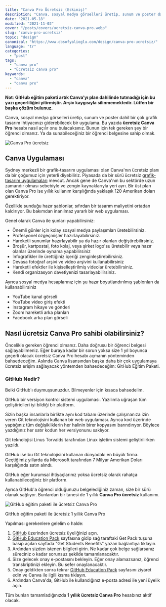 ```yaml
---
title: "Canva Pro Ücretsiz (Eskimiş)"
description: "Canva, sosyal medya görselleri üretip, sunum ve poster dahil bir çok grafik tasarım ihtiyacını gideren bir uygulama. 1 yıllık Canva Pro."
date: "2021-05-18"
modified: "2021-11-02"
cover: "/posts/covers/ucretsiz-canva-pro.webp"
slug: "canva-pro-ucretsiz"
topic: "design"
canonical: "https://www.cbsofyalioglu.com/design/canva-pro-ucretsiz/"
language: "tr"
categories:
  - "post"
tags:
  - "canva pro"
  - "ücretsiz canva pro"
keywords:
  - "canva"
  - "canva pro"
---
```


__Not__: __GitHub eğitim paketi artık Canva'yı plan dahilinde tutmadığı için bu yazı geçerliliğini yitirmiştir. Arşiv kaygısıyla silinmemektedir. Lütfen bir başka çözüm bulunuz.__



Canva, sosyal medya görselleri üretip, sunum ve poster dahil bir çok grafik tasarım ihtiyacınızı giderebilecek bir uygulama. Bu yazıda **ücretsiz Canva Pro** hesabı nasıl açılır onu bulacaksınız. Bunun için tek gereken şey bir öğrenci olmanız. Ya da sunabileceğiniz bir öğrenci belgesine sahip olmak.

![Canva Pro ücretsiz](/posts/canva-pro-ucretsiz-1270x547.jpg)

## Canva Uygulaması

Sydney merkezli bir grafik-tasarım uygulaması olan Canva'nın ücretsiz planı da bir çoğumuz için yeterli diyebiliriz. Piyasada da bir sürü ücretsiz [grafik-tasarım uygulamaları](https://www.cbsofyalioglu.com/design/free-design-resources/) mevcut. Ancak gene de Canva'nın bu sektörde uzun zamandır olması sebebiyle ve zengin kaynaklarıyla yeri ayrı. Bir üst plan olan Canva Pro ise yıllık kullanım karşılığında yaklaşık 120 Amerikan doları gerektiriyor.

Özellikle sunduğu hazır şablonlar, sıfırdan bir tasarım maliyetini ortadan kaldırıyor. Bu bakımdan inanılmaz yararlı bir web uygulaması.

Genel olarak Canva ile şunları yapabilirsiniz:

- Önemli günler için kolay sosyal medya paylaşımları üretebilirsiniz.
- Profesyonel özgeçmişler hazırlayabilirsiniz.
- Hareketli sunumlar hazırlayabilir ya da hazır olanları değiştirebilirsiniz.
- Broşür, kartpostal, foto kolaj, veya şirket logo'su üretebilir veya hazır olanlar üzerinde oynama yapabilirsiniz
- İnfografikler ile ürettiğiniz içeriği zenginleştirebilirsiniz.
- Devasa fotoğraf arşivi ve video arşivini kullanabilirsiniz
- Hareketli efektler ile kişiselleştirilmiş videolar üretebilirsiniz.
- Kendi organizasyon davetiyenizi tasarlayabilirsiniz.

Ayrıca sosyal medya hesaplarınız için şu hazır boyutlandırılmış şablonları da kullanabilirsiniz

- YouTube kanal görseli
- YouTube video giriş efekti
- Instagram hikaye ve gönderi
- Zoom hareketli arka planları
- Facebook arka plan görseli

## Nasıl ücretsiz Canva Pro sahibi olabilirsiniz?

Öncelikle gereken öğrenci olmanız. Daha doğrusu bir öğrenci belgesi sağlayabilmeniz. Eğer buraya kadar bir sorun yoksa size 1 yıl boyunca geçerli olacak ücretsiz Canva Pro hesabı açmanın yönteminden bahsedeceğim. Aslında Canva lisansından başka daha bir çok uygulamaya ücretsiz erişim sağlayacak yöntemden bahsedeceğim: GitHub Eğitim Paketi.

### GitHub Nedir?

Belki GitHub'ı duymuşsunuzdur. Bilmeyenler için kısaca bahsedelim.

GitHub bir versiyon kontrol sistemi uygulaması. Yazılımla uğraşan tüm geliştiricileri iyi bildiği bir platform.

Sizin başka insanlarla birlikte aynı kod tabanı üzerinde çalışmanıza izin veren Git teknolojisini kullanan bir web uygulaması. Ayrıca kod üzerinde yaptığınız tüm değişikliklerin her halinin birer kopyasını barındırıyor. Böylece yazdığınız her satır kodun her versiyonunu saklıyor.

Git teknolojisi Linus Torvalds tarafından Linux işletim sistemi geliştirilirken yazıldı.

GitHub ise bu Git teknolojisini kullanan dünyadaki en büyük firma. Geçtiğimiz yıllarda da Microsoft tarafından 7 Milyar Amerikan Doları karşılığında satın alındı.

GitHub eğer kurumsal ihtiyaçlarınız yoksa ücretsiz olarak rahatça kullanabileceğiniz bir platform.

Ayrıca GitHub'a öğrenci olduğunuzu belgelediğiniz zaman, size bir sürü olanak sağlıyor. Bunlardan bir tanesi de 1 yıllık **Canva Pro ücretsiz** kullanımı.

![GitHub eğitim paketi ile ücretsiz Canva Pro](/posts/github-egitim-paketi-ile-canva-pro-1270x587.jpg)

GitHub eğitim paketi ile ücretsiz 1 yıllık Canva Pro

Yapılması gerekenlere gelelim o halde:

1. [GitHub](https://github.com/) üzerinden ücretsiz üyeliğinizi açın.
2. [GitHub Education Pack](https://education.github.com/pack) sayfasına gidip sağ taraftaki Get Pack tuşuna basıp açılan sayfada "Get Students Benefits" yazan bağlantıya tıklayın.
3. Ardından sizden istenen bilgileri girin. Ne kadar çok belge sağlarsanız süreciniz o kadar sorunsuz şekilde tamamlanacaktır.
4. Size gelecek onay e-postasını bekleyin. Eğer onay alamazsanız, öğrenci transkriptinizi ekleyin. Bu sefer onaylanacaktır.
5. Onay geldikten sonra tekrar [GitHub Education Pack](https://education.github.com/pack) sayfasını ziyaret edin ve Canva ile ilgili kısma tıklayın.
6. Ardından Canva'da, GitHub ile kullandığınız e-posta adresi ile yeni üyelik açın.

Tüm bunları tamamladığınızda **1 yıllık ücretsiz Canva Pro** hesabınız aktif olacak.
